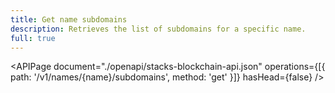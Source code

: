```yaml
---
title: Get name subdomains
description: Retrieves the list of subdomains for a specific name.
full: true
---
```


<APIPage
  document="./openapi/stacks-blockchain-api.json"
  operations={[{ path: '/v1/names/{name}/subdomains', method: 'get' }]}
  hasHead={false}
/>
